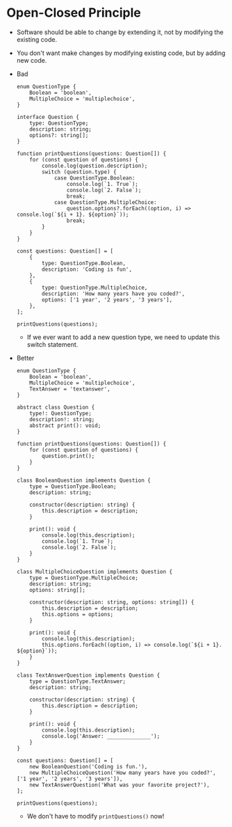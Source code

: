# Open-Closed Principle

-   Software should be able to change by extending it, not by modifying the existing code.
-   You don't want make changes by modifying existing code, but by adding new code.
-   Bad

    ```
    enum QuestionType {
        Boolean = 'boolean',
        MultipleChoice = 'multiplechoice',
    }

    interface Question {
        type: QuestionType;
        description: string;
        options?: string[];
    }

    function printQuestions(questions: Question[]) {
        for (const question of questions) {
            console.log(question.description);
            switch (question.type) {
                case QuestionType.Boolean:
                    console.log(`1. True`);
                    console.log(`2. False`);
                    break;
                case QuestionType.MultipleChoice:
                    question.options?.forEach((option, i) => console.log(`${i + 1}. ${option}`));
                    break;
            }
        }
    }

    const questions: Question[] = [
        {
            type: QuestionType.Boolean,
            description: 'Coding is fun',
        },
        {
            type: QuestionType.MultipleChoice,
            description: 'How many years have you coded?',
            options: ['1 year', '2 years', '3 years'],
        },
    ];

    printQuestions(questions);
    ```

    -   If we ever want to add a new question type, we need to update this switch statement.

-   Better

    ```
    enum QuestionType {
        Boolean = 'boolean',
        MultipleChoice = 'multiplechoice',
        TextAnswer = 'textanswer',
    }

    abstract class Question {
        type!: QuestionType;
        description!: string;
        abstract print(): void;
    }

    function printQuestions(questions: Question[]) {
        for (const question of questions) {
            question.print();
        }
    }

    class BooleanQuestion implements Question {
        type = QuestionType.Boolean;
        description: string;

        constructor(description: string) {
            this.description = description;
        }

        print(): void {
            console.log(this.description);
            console.log(`1. True`);
            console.log(`2. False`);
        }
    }

    class MultipleChoiceQuestion implements Question {
        type = QuestionType.MultipleChoice;
        description: string;
        options: string[];

        constructor(description: string, options: string[]) {
            this.description = description;
            this.options = options;
        }

        print(): void {
            console.log(this.description);
            this.options.forEach((option, i) => console.log(`${i + 1}. ${option}`));
        }
    }

    class TextAnswerQuestion implements Question {
        type = QuestionType.TextAnswer;
        description: string;

        constructor(description: string) {
            this.description = description;
        }

        print(): void {
            console.log(this.description);
            console.log('Answer: ______________');
        }
    }

    const questions: Question[] = [
        new BooleanQuestion('Coding is fun.'),
        new MultipleChoiceQuestion('How many years have you coded?', ['1 year', '2 years', '3 years']),
        new TextAnswerQuestion('What was your favorite project?'),
    ];

    printQuestions(questions);
    ```

    -   We don't have to modify `printQuestions()` now!
